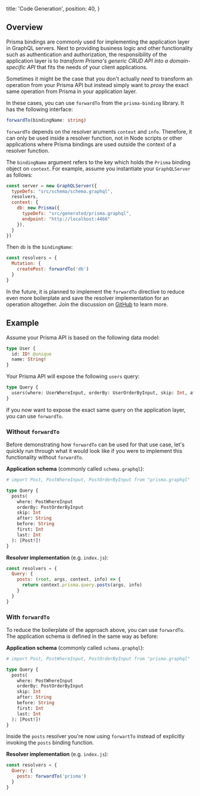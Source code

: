   title: 'Code Generation',
  position: 40,
}

## Overview

Prisma bindings are commonly used for implementing the application layer in GraphQL servers. Next to providing business logic and other functionality such as authentication and authorization, the responsibility of the application layer is to _transform Prisma's generic CRUD API into a domain-specific API_ that fits the needs of your client applications.

Sometimes it might be the case that you don't actually _need_ to transform an operation from your Prisma API but instead simply want to _proxy_ the exact same operation from Prisma in your application layer.

In these cases, you can use `forwardTo` from the `prisma-binding` library. It has the following interface:

```ts
forwardTo(bindingName: string)
```

`forwardTo` depends on the resolver aruments `context` and `info`. Therefore, it can only be used inside a resolver function, not in Node scripts or other applications where Prisma bindings are used outside the context of a resolver function.

The `bindingName` argument refers to the key which holds the `Prisma` binding object on `context`. For example, assume you instantiate your `GraphQLServer` as follows:

```js
const server = new GraphQLServer({
  typeDefs: "src/schema/schema.graphql",
  resolvers,
  context: {
    db: new Prisma({
      typeDefs: "src/generated/prisma.graphql",
      endpoint: "http://localhost:4466"
    }),
  }
})
```

Then `db` is the `bindingName`:

```js
const resolvers = {
  Mutation: {
    createPost: forwardTo('db')
  }
}
```

In the future, it is planned to implement the `forwardTo` directive to reduce even more boilerplate and save the resolver implementation for an operation altogether. Join the discussion on [GitHub](https://github.com/graphql-binding/graphql-binding/issues/83) to learn more.

## Example

Assume your Prisma API is based on the following data model:

```graphql
type User {
  id: ID! @unique
  name: String!
}
```

Your Prisma API will expose the following `users` query:

```graphql
type Query {
  users(where: UserWhereInput, orderBy: UserOrderByInput, skip: Int, after: String, before: String, first: Int, last: Int): [User]!
}
```

If you now want to expose the exact same query on the application layer, you can use `forwardTo`.

### Without `forwardTo`

Before demonstrating how `forwardTo` can be used for that use case, let's quickly run through what it would look like if you were to implement this functionality without `forwardTo`.

**Application schema** (commonly called `schema.graphql`):

```graphql
# import Post, PostWhereInput, PostOrderByInput from "prisma.graphql"

type Query {
  posts(
    where: PostWhereInput
    orderBy: PostOrderByInput
    skip: Int
    after: String
    before: String
    first: Int
    last: Int
  ): [Post!]!
}
```

**Resolver implementation** (e.g. `index.js`):

```js
const resolvers = {
  Query: {
    posts: (root, args, context, info) => {
      return context.prisma.query.posts(args, info)
    }
  }
}
```

### With `forwardTo`

To reduce the boilerplate of the approach above, you can use `forwardTo`. The application schema is defined in the same way as before:

**Application schema** (commonly called `schema.graphql`):

```graphql
# import Post, PostWhereInput, PostOrderByInput from "prisma.graphql"

type Query {
  posts(
    where: PostWhereInput
    orderBy: PostOrderByInput
    skip: Int
    after: String
    before: String
    first: Int
    last: Int
  ): [Post!]!
}
```

Inside the `posts` resolver you're now using `forwartTo` instead of explicitly invoking the `posts` binding function.

**Resolver implementation** (e.g. `index.js`):

```js
const resolvers = {
  Query: {
    posts: forwardTo('prisma')
  }
}
```